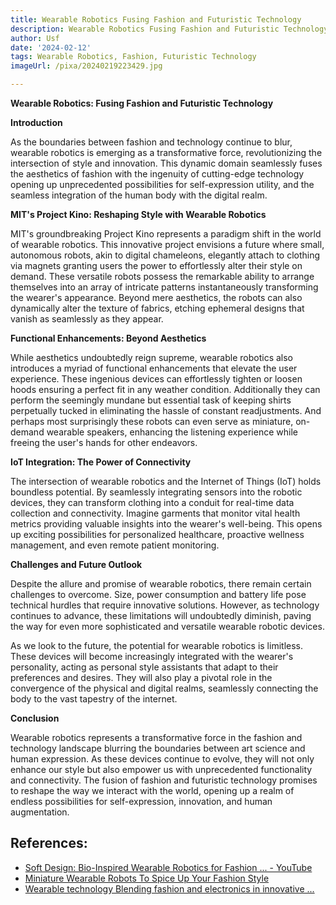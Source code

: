 ```yaml
---
title: Wearable Robotics Fusing Fashion and Futuristic Technology
description: Wearable Robotics Fusing Fashion and Futuristic Technology
author: Usf
date: '2024-02-12'
tags: Wearable Robotics, Fashion, Futuristic Technology
imageUrl: /pixa/20240219223429.jpg

---
```

**Wearable Robotics:  Fusing Fashion  and Futuristic  Technology**

**Introduction**

As the boundaries between fashion and technology continue to blur, wearable robotics is emerging as a transformative force, revolutionizing  the intersection of style and innovation. This dynamic  domain seamlessly fuses the aesthetics of fashion with the ingenuity  of cutting-edge technology opening up unprecedented possibilities for self-expression utility, and the seamless integration of the human  body with the  digital realm.

**MIT's  Project  Kino: Reshaping Style with Wearable Robotics**

MIT's groundbreaking  Project  Kino represents a paradigm shift in the world of  wearable robotics. This innovative  project  envisions a future  where small, autonomous robots, akin to digital chameleons, elegantly attach to clothing via magnets granting users the power to effortlessly alter their style on demand. These versatile robots possess the remarkable ability to arrange themselves  into an array of  intricate patterns instantaneously transforming the wearer's appearance. Beyond mere aesthetics, the robots can also dynamically alter the texture of fabrics, etching ephemeral  designs that vanish as seamlessly as they  appear.

**Functional Enhancements: Beyond Aesthetics**

While aesthetics undoubtedly reign supreme, wearable robotics also  introduces a myriad of functional enhancements that elevate the user  experience. These ingenious devices can effortlessly tighten or loosen hoods ensuring  a perfect fit in any weather condition.  Additionally they can perform the seemingly mundane but essential task of keeping shirts perpetually  tucked in eliminating the hassle  of constant readjustments. And perhaps most surprisingly these robots can even serve as miniature, on-demand wearable speakers, enhancing the listening experience while freeing the user's hands  for other endeavors.

**IoT Integration: The Power of Connectivity**

The intersection of wearable robotics and the Internet of Things (IoT) holds boundless potential. By seamlessly integrating sensors into the robotic  devices, they can  transform clothing into  a  conduit for real-time data collection and connectivity. Imagine  garments that monitor vital health metrics providing valuable insights into the wearer's well-being. This opens up exciting possibilities for personalized healthcare, proactive wellness management, and  even remote patient monitoring.

**Challenges and Future Outlook**

Despite the  allure and promise of wearable robotics,  there remain certain challenges to overcome.  Size, power consumption  and  battery life pose  technical hurdles that require innovative solutions. However, as  technology continues to advance, these limitations will undoubtedly diminish, paving the way for even more sophisticated and versatile wearable robotic devices.

As we look to the future, the  potential for wearable robotics is limitless. These devices will become increasingly integrated with the wearer's personality, acting  as personal style assistants that adapt to their preferences and desires. They  will also  play a pivotal role in the convergence of the physical and digital realms, seamlessly connecting the body to  the vast tapestry of the internet.

**Conclusion**

Wearable robotics represents a transformative force in the fashion and technology landscape blurring the boundaries between art science and human expression. As these devices continue to evolve, they  will not only enhance our style but also  empower us with unprecedented functionality and connectivity. The fusion of fashion  and futuristic technology promises to reshape the way we interact with the world, opening up a realm of endless possibilities for self-expression,  innovation, and human augmentation.

## References:
- [Soft Design: Bio-Inspired Wearable Robotics for Fashion ... - YouTube](https://www.youtube.com/watch?v=_77uSdIq9tQ)
- [Miniature Wearable Robots To Spice Up Your Fashion Style](https://fashnerd.com/2017/08/wearable-robots-fashion-robotics-iot/)
- [Wearable technology Blending fashion and electronics in innovative ...](https://energy5.com/wearable-technology-blending-fashion-and-electronics-in-innovative-ways)
